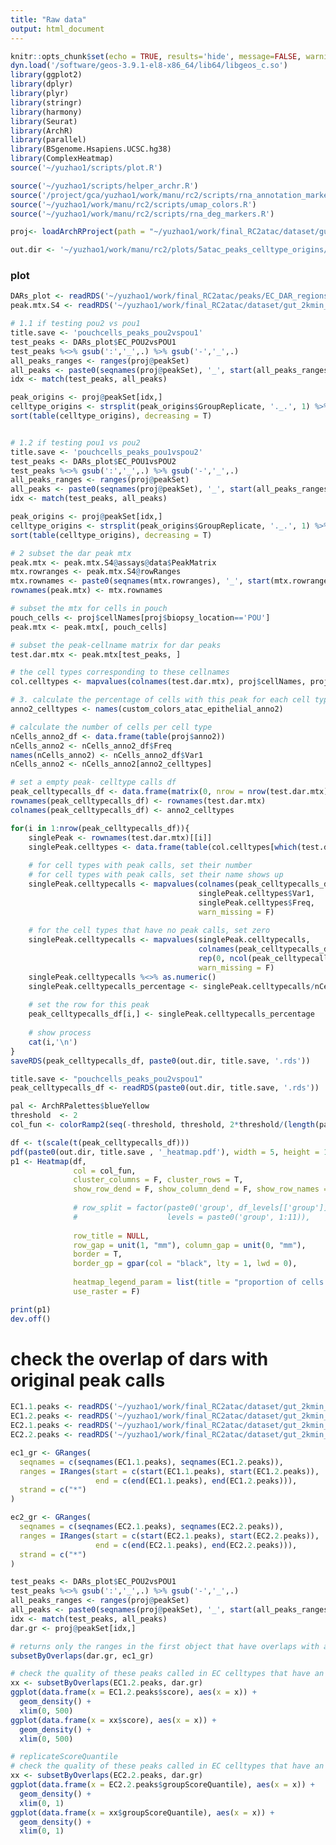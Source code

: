 ```yaml
---
title: "Raw data"
output: html_document
---
```


```r
knitr::opts_chunk$set(echo = TRUE, results='hide', message=FALSE, warning=FALSE, fig.height = 7, fig.width = 7)
dyn.load('/software/geos-3.9.1-el8-x86_64/lib64/libgeos_c.so')
library(ggplot2)
library(dplyr)
library(plyr)
library(stringr)
library(harmony)
library(Seurat)
library(ArchR)
library(parallel)
library(BSgenome.Hsapiens.UCSC.hg38)
library(ComplexHeatmap)
source('~/yuzhao1/scripts/plot.R')
```

```r
source('~/yuzhao1/scripts/helper_archr.R')
source('/project/gca/yuzhao1/work/manu/rc2/scripts/rna_annotation_markers.R')
source('~/yuzhao1/work/manu/rc2/scripts/umap_colors.R')
source('~/yuzhao1/work/manu/rc2/scripts/rna_deg_markers.R')
```

```r
proj<- loadArchRProject(path = "~/yuzhao1/work/final_RC2atac/dataset/gut_2kmin_6TSS_DoubletRatio2_epithelial_filtered2/")
```

```r
out.dir <- '~/yuzhao1/work/manu/rc2/plots/5atac_peaks_celltype_origins/'
```


### plot
```r
DARs_plot <- readRDS('~/yuzhao1/work/final_RC2atac/peaks/EC_DAR_regions_DifferentContrastLists_ScriptInManuFolder.rds')
peak.mtx.S4 <- readRDS('~/yuzhao1/work/final_RC2atac/dataset/gut_2kmin_6TSS_DoubletRatio2_epithelial_filtered2/peakMat_Anno2_binarized.rds')
```


```r
# 1.1 if testing pou2 vs pou1
title.save <- 'pouchcells_peaks_pou2vspou1'
test_peaks <- DARs_plot$EC_POU2vsPOU1
test_peaks %<>% gsub(':','_',.) %>% gsub('-','_',.)
all_peaks_ranges <- ranges(proj@peakSet)
all_peaks <- paste0(seqnames(proj@peakSet), '_', start(all_peaks_ranges), '_', end(all_peaks_ranges))
idx <- match(test_peaks, all_peaks)

peak_origins <- proj@peakSet[idx,]
celltype_origins <- strsplit(peak_origins$GroupReplicate, '._.', 1) %>% sapply(.,`[[`,1)
sort(table(celltype_origins), decreasing = T)


# 1.2 if testing pou1 vs pou2
title.save <- 'pouchcells_peaks_pou1vspou2'
test_peaks <- DARs_plot$EC_POU1vsPOU2
test_peaks %<>% gsub(':','_',.) %>% gsub('-','_',.)
all_peaks_ranges <- ranges(proj@peakSet)
all_peaks <- paste0(seqnames(proj@peakSet), '_', start(all_peaks_ranges), '_', end(all_peaks_ranges))
idx <- match(test_peaks, all_peaks)

peak_origins <- proj@peakSet[idx,]
celltype_origins <- strsplit(peak_origins$GroupReplicate, '._.', 1) %>% sapply(.,`[[`,1)
sort(table(celltype_origins), decreasing = T)

# 2 subset the dar peak mtx
peak.mtx <- peak.mtx.S4@assays@data$PeakMatrix
mtx.rowranges <- peak.mtx.S4@rowRanges
mtx.rownames <- paste0(seqnames(mtx.rowranges), '_', start(mtx.rowranges), '_', end(mtx.rowranges))
rownames(peak.mtx) <- mtx.rownames

# subset the mtx for cells in pouch 
pouch_cells <- proj$cellNames[proj$biopsy_location=='POU']
peak.mtx <- peak.mtx[, pouch_cells]

# subset the peak-cellname matrix for dar peaks
test.dar.mtx <- peak.mtx[test_peaks, ]

# the cell types corresponding to these cellnames
col.celltypes <- mapvalues(colnames(test.dar.mtx), proj$cellNames, proj$anno2, warn_missing = F)
```

```r
# 3. calculate the percentage of cells with this peak for each cell type
anno2_celltypes <- names(custom_colors_atac_epithelial_anno2)

# calculate the number of cells per cell type
nCells_anno2_df <- data.frame(table(proj$anno2))
nCells_anno2 <- nCells_anno2_df$Freq
names(nCells_anno2) <- nCells_anno2_df$Var1
nCells_anno2 <- nCells_anno2[anno2_celltypes]

# set a empty peak- celltype calls df
peak_celltypecalls_df <- data.frame(matrix(0, nrow = nrow(test.dar.mtx), ncol = length(anno2_celltypes)))
rownames(peak_celltypecalls_df) <- rownames(test.dar.mtx)
colnames(peak_celltypecalls_df) <- anno2_celltypes

for(i in 1:nrow(peak_celltypecalls_df)){
    singlePeak <- rownames(test.dar.mtx)[[i]]
    singlePeak.celltypes <- data.frame(table(col.celltypes[which(test.dar.mtx[i,] != 0)])) # the celltypes for this peak
    
    # for cell types with peak calls, set their number
    # for cell types with peak calls, set their name shows up
    singlePeak.celltypecalls <- mapvalues(colnames(peak_celltypecalls_df), 
                                          singlePeak.celltypes$Var1,
                                          singlePeak.celltypes$Freq, 
                                          warn_missing = F)
    
    # for the cell types that have no peak calls, set zero
    singlePeak.celltypecalls <- mapvalues(singlePeak.celltypecalls, 
                                          colnames(peak_celltypecalls_df),
                                          rep(0, ncol(peak_celltypecalls_df)),
                                          warn_missing = F)
    singlePeak.celltypecalls %<>% as.numeric()
    singlePeak.celltypecalls_percentage <- singlePeak.celltypecalls/nCells_anno2
    
    # set the row for this peak
    peak_celltypecalls_df[i,] <- singlePeak.celltypecalls_percentage
    
    # show process
    cat(i,'\n')
}
saveRDS(peak_celltypecalls_df, paste0(out.dir, title.save, '.rds'))
```

```r
title.save <- "pouchcells_peaks_pou2vspou1"
peak_celltypecalls_df <- readRDS(paste0(out.dir, title.save, '.rds'))

pal <- ArchRPalettes$blueYellow
threshold  <- 2
col_fun <- colorRamp2(seq(-threshold, threshold, 2*threshold/(length(pal)-1)), pal)

df <- t(scale(t(peak_celltypecalls_df)))
pdf(paste0(out.dir, title.save , '_heatmap.pdf'), width = 5, height = 10)
p1 <- Heatmap(df, 
              col = col_fun,
              cluster_columns = F, cluster_rows = T,
              show_row_dend = F, show_column_dend = F, show_row_names = F,
              
              # row_split = factor(paste0('group', df_levels[['group']]),
              #                    levels = paste0('group', 1:11)),
              
              row_title = NULL,
              row_gap = unit(1, "mm"), column_gap = unit(0, "mm"), 
              border = T,
              border_gp = gpar(col = "black", lty = 1, lwd = 0),
              
              heatmap_legend_param = list(title = "proportion of cells with OCR, z score"),
              use_raster = F)

print(p1)
dev.off()
```

# check the overlap of dars with original peak calls

```r
EC1.1.peaks <- readRDS('~/yuzhao1/work/final_RC2atac/dataset/gut_2kmin_6TSS_DoubletRatio2_epithelial_filtered2/PeakCalls/anno1/EC1.1-reproduciblePeaks.gr.rds')
EC1.2.peaks <- readRDS('~/yuzhao1/work/final_RC2atac/dataset/gut_2kmin_6TSS_DoubletRatio2_epithelial_filtered2/PeakCalls/anno1/EC1.2-reproduciblePeaks.gr.rds')
EC2.1.peaks <- readRDS('~/yuzhao1/work/final_RC2atac/dataset/gut_2kmin_6TSS_DoubletRatio2_epithelial_filtered2/PeakCalls/anno1/EC2.1-reproduciblePeaks.gr.rds')
EC2.2.peaks <- readRDS('~/yuzhao1/work/final_RC2atac/dataset/gut_2kmin_6TSS_DoubletRatio2_epithelial_filtered2/PeakCalls/anno1/EC2.2-reproduciblePeaks.gr.rds')

ec1_gr <- GRanges(
  seqnames = c(seqnames(EC1.1.peaks), seqnames(EC1.2.peaks)),
  ranges = IRanges(start = c(start(EC1.1.peaks), start(EC1.2.peaks)), 
                   end = c(end(EC1.1.peaks), end(EC1.2.peaks))),
  strand = c("*")
)

ec2_gr <- GRanges(
  seqnames = c(seqnames(EC2.1.peaks), seqnames(EC2.2.peaks)),
  ranges = IRanges(start = c(start(EC2.1.peaks), start(EC2.2.peaks)), 
                   end = c(end(EC2.1.peaks), end(EC2.2.peaks))),
  strand = c("*")
)

```

```r
test_peaks <- DARs_plot$EC_POU2vsPOU1
test_peaks %<>% gsub(':','_',.) %>% gsub('-','_',.)
all_peaks_ranges <- ranges(proj@peakSet)
all_peaks <- paste0(seqnames(proj@peakSet), '_', start(all_peaks_ranges), '_', end(all_peaks_ranges))
idx <- match(test_peaks, all_peaks)
dar.gr <- proj@peakSet[idx,]
```


```r
# returns only the ranges in the first object that have overlaps with any ranges in the second object
subsetByOverlaps(dar.gr, ec1_gr)
```

```r
# check the quality of these peaks called in EC celltypes that have an overlap with dar
xx <- subsetByOverlaps(EC1.2.peaks, dar.gr)
ggplot(data.frame(x = EC1.2.peaks$score), aes(x = x)) +
  geom_density() +
  xlim(0, 500)
ggplot(data.frame(x = xx$score), aes(x = x)) +
  geom_density() +
  xlim(0, 500)
```


```r
# replicateScoreQuantile
# check the quality of these peaks called in EC celltypes that have an overlap with dar
xx <- subsetByOverlaps(EC2.2.peaks, dar.gr)
ggplot(data.frame(x = EC2.2.peaks$groupScoreQuantile), aes(x = x)) +
  geom_density() +
  xlim(0, 1)
ggplot(data.frame(x = xx$groupScoreQuantile), aes(x = x)) +
  geom_density() +
  xlim(0, 1)
```












